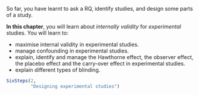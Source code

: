 ::: {.objectivesBox .objectives data-latex="{iconmonstr-target-4-240.png}"}
So far, you have learnt to ask a RQ, identify studies, and design some parts of a study.
\smallskip

**In this chapter**, you will learn about *internally validity* for *experimental* studies. 
You will learn to:

* maximise internal validity in experimental studies.
* manage confounding in experimental studies.
* explain, identify and manage the Hawthorne effect, the observer effect, the placebo effect and the carry-over effect in experimental studies.
* explain different types of blinding.
:::


```r
SixSteps(2, 
         "Designing experimental studies")
```